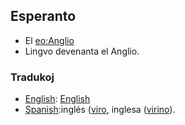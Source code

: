 ==Esperanto==

*El [[eo:Anglio]]
*Lingvo devenanta el Anglio.

=== Tradukoj ===

*[[English]]: [[English]]
*[[Spanish]]:inglés ([[viro]], inglesa ([[virino]]).